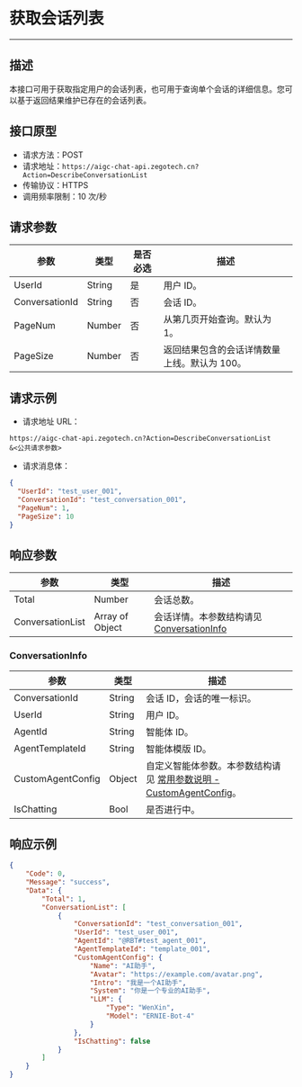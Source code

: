 # 获取会话列表
---

##  描述

本接口可用于获取指定用户的会话列表，也可用于查询单个会话的详细信息。您可以基于返回结果维护已存在的会话列表。

## 接口原型

- 请求方法：POST
- 请求地址：`https://aigc-chat-api.zegotech.cn?Action=DescribeConversationList`
- 传输协议：HTTPS
- 调用频率限制：10 次/秒

## 请求参数

| 参数 | 类型 | 是否必选 | 描述 |
|------|------|---------|------|
| UserId | String | 是 | 用户 ID。 |
| ConversationId | String | 否 | 会话 ID。 |
| PageNum | Number | 否 | 从第几页开始查询。默认为 1。 |
| PageSize | Number | 否 | 返回结果包含的会话详情数量上线。默认为 100。 |

## 请求示例
- 请求地址 URL：

```https
https://aigc-chat-api.zegotech.cn?Action=DescribeConversationList
&<公共请求参数>
```

- 请求消息体：
```json
{
  "UserId": "test_user_001",
  "ConversationId": "test_conversation_001",
  "PageNum": 1,
  "PageSize": 10
}
```

## 响应参数

| 参数 | 类型 | 描述 |
|------|------|------|
| Total | Number | 会话总数。 |
| ConversationList | Array of Object | 会话详情。本参数结构请见 [ConversationInfo](#conversationinfo) |

### ConversationInfo

| 参数 | 类型 | 描述 |
|------|------|------|
| ConversationId | String | 会话 ID，会话的唯一标识。 |
| UserId | String | 用户 ID。 |
| AgentId | String | 智能体 ID。 |
| AgentTemplateId | String | 智能体模版 ID。 |
| CustomAgentConfig | Object | 自定义智能体参数。本参数结构请见 [常用参数说明 - CustomAgentConfig](./../Common%20Parameter%20Description.mdx#customagentconfig)。 |
| IsChatting | Bool | 是否进行中。 |

## 响应示例

```json
{
    "Code": 0,
    "Message": "success",
    "Data": {
        "Total": 1,
        "ConversationList": [
            {
                "ConversationId": "test_conversation_001",
                "UserId": "test_user_001",
                "AgentId": "@RBT#test_agent_001",
                "AgentTemplateId": "template_001",
                "CustomAgentConfig": {
                    "Name": "AI助手",
                    "Avatar": "https://example.com/avatar.png",
                    "Intro": "我是一个AI助手",
                    "System": "你是一个专业的AI助手",
                    "LLM": {
                        "Type": "WenXin",
                        "Model": "ERNIE-Bot-4"
                    }
                },
                "IsChatting": false
            }
        ]
    }
}
```

